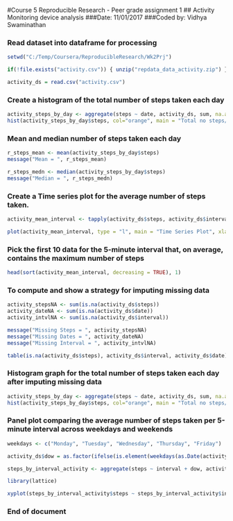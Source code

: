 #Course 5 Reproducible Research - Peer grade assignment 1
## Activity Monitoring device analysis
###Date: 11/01/2017
###Coded by: Vidhya Swaminathan

### Read dataset into dataframe for processing

```{r Create Dataframe, echo=TRUE}
setwd("C:/Temp/Coursera/ReproducibleResearch/Wk2Prj")

if(!file.exists("activity.csv")) { unzip("repdata_data_activity.zip") }

activity_ds = read.csv("activity.csv")

```

### Create a histogram of the total number of steps taken each day
```{r Create Histogram/Date, echo=TRUE}
activity_steps_by_day <- aggregate(steps ~ date, activity_ds, sum, na.action = na.pass)
hist(activity_steps_by_day$steps, col="orange", main = "Total no steps/day", xlab = "No of steps")

```

### Mean and median number of steps taken each day
```{r Mean/ Median on steps each day, echo=TRUE}
r_steps_mean <- mean(activity_steps_by_day$steps)
message("Mean = ", r_steps_mean)

r_steps_medn <- median(activity_steps_by_day$steps)
message("Median = ", r_steps_medn)
```

### Create a Time series plot for the average number of steps taken. 

```{r time series, echo=TRUE}
activity_mean_interval <- tapply(activity_ds$steps, activity_ds$interval, mean, na.rm = T)

plot(activity_mean_interval, type = "l", main = "Time Series Plot", xlab = "The 5 minute interval", ylab = "The Average no of steps")

```

### Pick the first 10 data for the 5-minute interval that, on average, contains the maximum number of steps

```{r max no. of steps, echo=TRUE}
head(sort(activity_mean_interval, decreasing = TRUE), 1)
```

### To compute and show a strategy for imputing missing data

```{r, echo=TRUE}

activity_stepsNA <- sum(is.na(activity_ds$steps))
activity_dateNA <- sum(is.na(activity_ds$date))
activity_intvlNA <- sum(is.na(activity_ds$interval))

message("Missing Steps = ", activity_stepsNA)
message("Missing Dates = ", activity_dateNA)
message("Missing Interval = ", activity_intvlNA)

table(is.na(activity_ds$steps), activity_ds$interval, activity_ds$date)

```

### Histogram graph for the total number of steps taken each day after imputing missing data
```{r, echo=TRUE}
activity_steps_by_day <- aggregate(steps ~ date, activity_ds, sum, na.action = na.exclude)
hist(activity_steps_by_day$steps, col="orange", main = "Total no steps/day", xlab = "No. of steps")
```

### Panel plot comparing the average number of steps taken per 5-minute interval across weekdays and weekends

```{r comparison, echo=TRUE}
weekdays <- c("Monday", "Tuesday", "Wednesday", "Thursday", "Friday")

activity_ds$dow = as.factor(ifelse(is.element(weekdays(as.Date(activity_ds$date)),weekdays), "Weekday", "Weekend"))

steps_by_interval_activity <- aggregate(steps ~ interval + dow, activity_ds, mean)

library(lattice)

xyplot(steps_by_interval_activity$steps ~ steps_by_interval_activity$interval|steps_by_interval_activity$dow, main="Average steps/day by interval",xlab="Interval", ylab="Steps",layout=c(1,2), type="l")

```

### End of document
